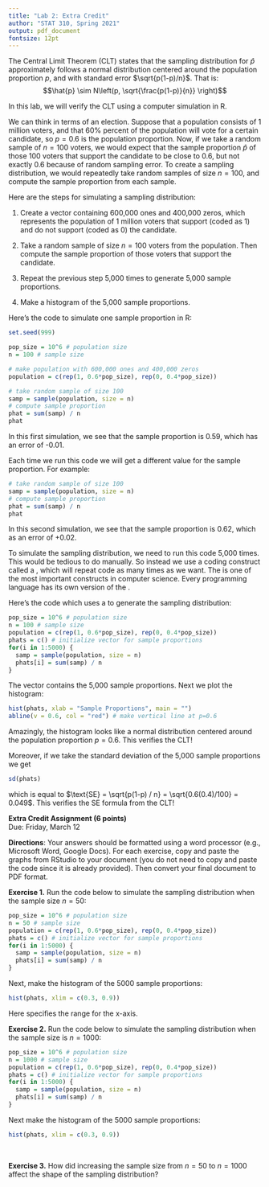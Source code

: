 ```yaml
---
title: "Lab 2: Extra Credit"
author: "STAT 310, Spring 2021"
output: pdf_document
fontsize: 12pt
---
```


The Central Limit Theorem (CLT) states that the sampling distribution for $\hat{p}$ approximately follows a normal distribution centered around the population proportion $p$, and with standard error $\sqrt{p(1-p)/n}$.  That is:
$$\hat{p} \sim N\left(p, \sqrt{\frac{p(1-p)}{n}} \right)$$

In this lab, we will verify the CLT using a computer simulation in R.\

We can think in terms of an election.  Suppose that a population consists of 1 million voters, and that 60\% percent of the population will vote for a certain candidate, so $p=0.6$ is the population proportion.\footnote{In reality, we usually don't know the value of the population proportion $p$, but for the purpose of the simulation we will assume that it is known.}  Now, if we take a random sample of $n=100$ voters, we would expect that the sample proportion $\hat{p}$ of those 100 voters that support the candidate to be close to 0.6, but not exactly 0.6 because of random sampling error.  To create a sampling distribution, we would repeatedly take random samples of size $n=100$, and compute the sample proportion from each sample.

Here are the steps for simulating a sampling distribution:

1.  Create a vector containing 600,000 ones and 400,000 zeros, which represents the population of 1 million voters that support (coded as 1) and do not support (coded as 0) the candidate.

2.  Take a random sample of size $n=100$ voters from the population.  Then compute the sample proportion of those voters that support the candidate.

3. Repeat the previous step 5,000 times to generate 5,000 sample proportions.

4.  Make a histogram of the 5,000 sample proportions.

\newpage

Here's the code to simulate one sample proportion in R:
```r
set.seed(999)
```

```r
pop_size = 10^6 # population size
n = 100 # sample size

# make population with 600,000 ones and 400,000 zeros
population = c(rep(1, 0.6*pop_size), rep(0, 0.4*pop_size))

# take random sample of size 100
samp = sample(population, size = n)
# compute sample proportion
phat = sum(samp) / n
phat
```

In this first simulation, we see that the sample proportion is 0.59, which has an error of -0.01.

Each time we run this code we will get a different value for the sample proportion.  For example:
```r
# take random sample of size 100
samp = sample(population, size = n)
# compute sample proportion
phat = sum(samp) / n
phat
```

In this second simulation, we see that the sample proportion is 0.62, which as an error of +0.02.\

To simulate the sampling distribution, we need to run this code 5,000 times.  This would be tedious to do manually.  So instead we use a coding construct called a \texttt{for loop}, which will repeat code as many times as we want. The \texttt{for loop} is one of the most important constructs in computer science.  Every programming language has its own version of the \texttt{for loop}. 

\newpage

Here's the code which uses a \texttt{for loop} to generate the sampling distribution: 
```r
pop_size = 10^6 # population size
n = 100 # sample size
population = c(rep(1, 0.6*pop_size), rep(0, 0.4*pop_size))
phats = c() # initialize vector for sample proportions
for(i in 1:5000) {
  samp = sample(population, size = n)
  phats[i] = sum(samp) / n
}
```

The vector \texttt{phats} contains the 5,000 sample proportions.  Next we plot the histogram:
```r
hist(phats, xlab = "Sample Proportions", main = "")
abline(v = 0.6, col = "red") # make vertical line at p=0.6
```

Amazingly, the histogram looks like a normal distribution centered around the population proportion $p=0.6$.  This verifies the CLT!  

Moreover, if we take the standard deviation of the 5,000 sample proportions we get 
```r
sd(phats)
```
which is equal to $\text{SE} = \sqrt{p(1-p) / n} = \sqrt{0.6(0.4)/100} = 0.049$.  This verifies the SE formula from the CLT!

\newpage

**Extra Credit Assignment (6 points)**\
Due: Friday, March 12\

**Directions**:  Your answers should be formatted using a word processor (e.g., Microsoft Word, Google Docs).  For each exercise, copy and paste the graphs from RStudio to your document (you do not need to copy and paste the code since it is already provided).  Then convert your final document to PDF format.\

**Exercise 1.** Run the code below to simulate the sampling distribution when the sample size $n=50$:
```r
pop_size = 10^6 # population size
n = 50 # sample size
population = c(rep(1, 0.6*pop_size), rep(0, 0.4*pop_size))
phats = c() # initialize vector for sample proportions
for(i in 1:5000) {
  samp = sample(population, size = n)
  phats[i] = sum(samp) / n
}
```
Next, make the histogram of the 5000 sample proportions:
```r
hist(phats, xlim = c(0.3, 0.9))
```
Here \texttt{xlim} specifies the range for the x-axis.\

**Exercise 2.** Run the code below to simulate the sampling distribution when the sample size is $n=1000$:

```r
pop_size = 10^6 # population size
n = 1000 # sample size
population = c(rep(1, 0.6*pop_size), rep(0, 0.4*pop_size))
phats = c() # initialize vector for sample proportions
for(i in 1:5000) {
  samp = sample(population, size = n)
  phats[i] = sum(samp) / n
}
```
Next make the histogram of the 5000 sample proportions:
```r
hist(phats, xlim = c(0.3, 0.9))
```
&nbsp;

**Exercise 3.**  How did increasing the sample size from $n=50$ to $n=1000$ affect the shape of the sampling distribution?
